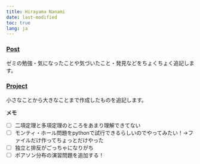 ```yaml
---
title: Hirayama Nanami
date: last-modified
toc: true
lang: ja
---
```


### [Post](/post.html)
ゼミの勉強・気になったことや気づいたこと・発見などをちょくちょく追記します。

### [Project](/project.html)
小さなことから大きなことまで作成したものを追記します。

<div class="extra-space3"></div>

**メモ**

- [ ] 二項定理と多項定理のところをあまり理解できてない
- [ ] モンティ・ホール問題をpythonで試行できるらしいのでやってみたい！→ファイルだけ作ってちょっとだけやった
- [ ] 独立と排反がごっちゃになりがち
- [ ] ポアソン分布の演習問題を追加する！